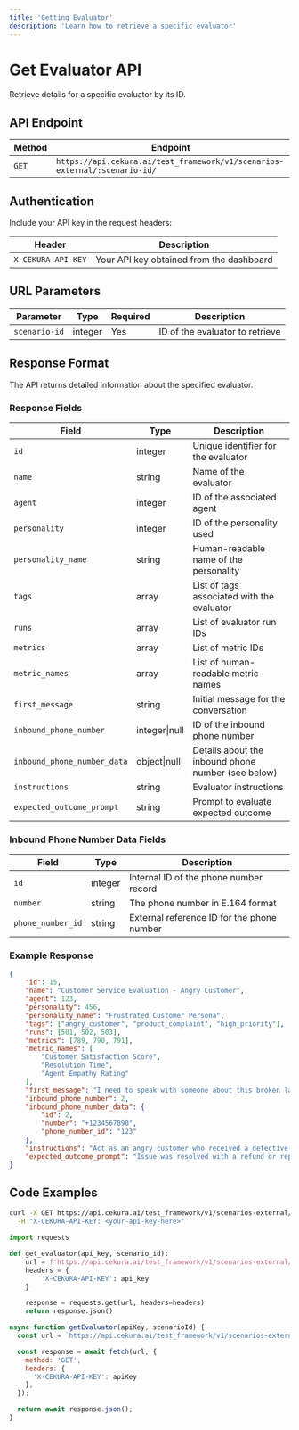 ```yaml
---
title: 'Getting Evaluator'
description: 'Learn how to retrieve a specific evaluator'
---
```


# Get Evaluator API
Retrieve details for a specific evaluator by its ID.

## API Endpoint

| Method | Endpoint |
|--------|----------|
| `GET` | `https://api.cekura.ai/test_framework/v1/scenarios-external/:scenario-id/` |

## Authentication

Include your API key in the request headers:

| Header | Description |
|--------|--------|
| `X-CEKURA-API-KEY` | Your API key obtained from the dashboard |

## URL Parameters

| Parameter | Type | Required | Description |
|-----------|------|----------|-------------|
| `scenario-id` | integer | Yes | ID of the evaluator to retrieve |

## Response Format

The API returns detailed information about the specified evaluator.

### Response Fields

| Field | Type | Description |
|-------|------|-------------|
| `id` | integer | Unique identifier for the evaluator |
| `name` | string | Name of the evaluator |
| `agent` | integer | ID of the associated agent |
| `personality` | integer | ID of the personality used |
| `personality_name` | string | Human-readable name of the personality |
| `tags` | array | List of tags associated with the evaluator |
| `runs` | array | List of evaluator run IDs |
| `metrics` | array | List of metric IDs |
| `metric_names` | array | List of human-readable metric names |
| `first_message` | string | Initial message for the conversation |
| `inbound_phone_number` | integer\|null | ID of the inbound phone number |
| `inbound_phone_number_data` | object\|null | Details about the inbound phone number (see below) |
| `instructions` | string | Evaluator instructions |
| `expected_outcome_prompt` | string | Prompt to evaluate expected outcome |

### Inbound Phone Number Data Fields

| Field | Type | Description |
|-------|------|-------------|
| `id` | integer | Internal ID of the phone number record |
| `number` | string | The phone number in E.164 format |
| `phone_number_id` | string | External reference ID for the phone number |

### Example Response

```json
{
    "id": 15,
    "name": "Customer Service Evaluation - Angry Customer",
    "agent": 123,
    "personality": 456,
    "personality_name": "Frustrated Customer Persona",
    "tags": ["angry_customer", "product_complaint", "high_priority"],
    "runs": [501, 502, 503],
    "metrics": [789, 790, 791],
    "metric_names": [
        "Customer Satisfaction Score",
        "Resolution Time",
        "Agent Empathy Rating"
    ],
    "first_message": "I need to speak with someone about this broken laptop I received!",
    "inbound_phone_number": 2,
    "inbound_phone_number_data": {
        "id": 2,
        "number": "+1234567890",
        "phone_number_id": "123"
    },
    "instructions": "Act as an angry customer who received a defective product. Be persistent but not abusive.",
    "expected_outcome_prompt": "Issue was resolved with a refund or replacement"
}
```

## Code Examples

<CodeGroup>

```bash Curl
curl -X GET https://api.cekura.ai/test_framework/v1/scenarios-external/:scenario-id/ \
  -H "X-CEKURA-API-KEY: <your-api-key-here>"
```

```python Python
import requests

def get_evaluator(api_key, scenario_id):
    url = f'https://api.cekura.ai/test_framework/v1/scenarios-external/{scenario_id}/'
    headers = {
        'X-CEKURA-API-KEY': api_key
    }

    response = requests.get(url, headers=headers)
    return response.json()
```

```javascript JavaScript
async function getEvaluator(apiKey, scenarioId) {
  const url = `https://api.cekura.ai/test_framework/v1/scenarios-external/${scenarioId}/`;

  const response = await fetch(url, {
    method: 'GET',
    headers: {
      'X-CEKURA-API-KEY': apiKey
    },
  });

  return await response.json();
}
```
</CodeGroup>
